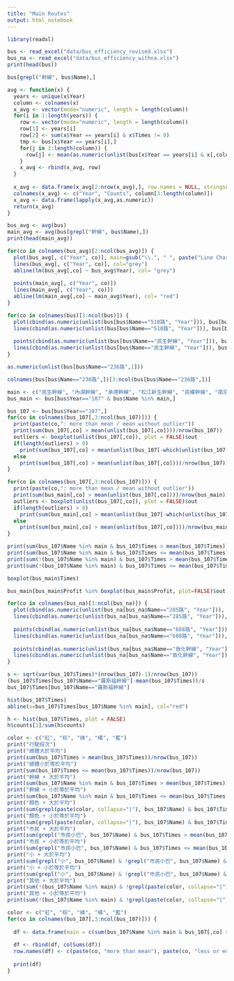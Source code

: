 ```yaml
---
title: "Main Routes"
output: html_notebook
---
```


```r
library(readxl)
```

```r
bus <- read_excel("data/bus_efficiency_revised.xlsx")
bus_na <- read_excel("data/bus_efficiency_withna.xlsx")
print(head(bus))
```

```r
bus[grepl("幹線", bus$Name),]
```

```r
avg <- function(x) {
  years <- unique(x$Year)
  column <- colnames(x)
  x_avg <- vector(mode="numeric", length = length(column))
  for(i in 1:length(years)) {
    row <- vector(mode="numeric", length = length(column))
    row[1] <- years[i]
    row[2] <- sum(x$Year == years[i] & x$Times != 0)
    tmp <- bus[x$Year == years[i],]
    for(j in 3:length(column)) {
      row[j] <- mean(as.numeric(unlist(bus[x$Year == years[i] & x[,column[j]] != 0 ,column[j]])))
    }
    x_avg <- rbind(x_avg, row)
  }
  
  x_avg <- data.frame(x_avg[2:nrow(x_avg),], row.names = NULL, stringsAsFactors=FALSE)
  colnames(x_avg) <- c("Year", "Counts", column[3:length(column)])
  x_avg <- data.frame(lapply(x_avg,as.numeric))
  return(x_avg)
}
```

```r
bus_avg <- avg(bus)
main_avg <- avg(bus[grepl("幹線", bus$Name),])
print(head(main_avg))
```

```r
for(co in colnames(bus_avg)[2:ncol(bus_avg)]) {
  plot(bus_avg[, c("Year", co)], main=gsub("\\.", " ", paste("Line Chart of ", co), ".", " "), col="grey")
  lines(bus_avg[, c("Year", co)], col="grey")
  abline(lm(bus_avg[,co] ~ bus_avg$Year), col= "grey")
  
  points(main_avg[, c("Year", co)])
  lines(main_avg[, c("Year", co)])
  abline(lm(main_avg[,co] ~ main_avg$Year), col= "red")
}
```

```r
for(co in colnames(bus)[3:ncol(bus)]) {
  plot(cbind(as.numeric(unlist(bus[bus$Name=="518路", "Year"])), bus[bus$Name=="518路", co]), main=gsub("\\.", " ", paste("Line Chart of ", co), ".", " "), col="grey", xlim=range(86, 107), ylim=range(bus[bus$Name=="518路" | bus$Name=="民生幹線", co]))
  lines(cbind(as.numeric(unlist(bus[bus$Name=="518路", "Year"])), bus[bus$Name=="518路", co]), col="grey")
  
  points(cbind(as.numeric(unlist(bus[bus$Name=="民生幹線", "Year"])), bus[bus$Name=="民生幹線", co]))
  lines(cbind(as.numeric(unlist(bus[bus$Name=="民生幹線", "Year"])), bus[bus$Name=="民生幹線", co]))
}
```


```r
as.numeric(unlist(bus[bus$Name=="236路",1]))
```

```r
colnames(bus[bus$Name=="236路",])[3:ncol(bus[bus$Name=="236路",])]
```

```r
main <- c("民生幹線", "內湖幹線", "承德幹線", "松江新生幹線", "民權幹線", "南京幹線", "忠孝(新)幹線", "仁愛幹線", "信義(新)幹線", "和平幹線", "重慶幹線", "中山幹線", "松江幹線", "基隆路幹線", "復興幹線", "敦化幹線", "羅斯福幹線")
bus_main <- bus[bus$Year=="107" & bus$Name %in% main,]
```


```r
bus_107 <- bus[bus$Year=="107",]
for(co in colnames(bus_107[,3:ncol(bus_107)])) {
  print(paste(co,": more than mean / mean without outlier"))
  print(sum(bus_107[,co] > mean(unlist(bus_107[,co])))/nrow(bus_107))
  outliers <- boxplot(unlist(bus_107[,co]), plot = FALSE)$out
  if(length(outliers) > 0)
    print(sum(bus_107[,co] > mean(unlist(bus_107[-which(unlist(bus_107[,co]) %in% outliers),co])))/nrow(bus_107))
  else
    print(sum(bus_107[,co] > mean(unlist(bus_107[,co])))/nrow(bus_107))
}
```

```r
for(co in colnames(bus_107[,3:ncol(bus_107)])) {
  print(paste(co,": more than mean / mean without outlier"))
  print(sum(bus_main[,co] > mean(unlist(bus_107[,co])))/nrow(bus_main))
  outliers <- boxplot(unlist(bus_107[,co]), plot = FALSE)$out
  if(length(outliers) > 0)
    print(sum(bus_main[,co] > mean(unlist(bus_107[-which(unlist(bus_107[,co]) %in% outliers),co])))/nrow(bus_main))
  else
    print(sum(bus_main[,co] > mean(unlist(bus_107[,co])))/nrow(bus_main))
}
```


```r
print(sum(bus_107$Name %in% main & bus_107$Times > mean(bus_107$Times))/nrow(bus_107))
print(sum(bus_107$Name %in% main & bus_107$Times <= mean(bus_107$Times))/nrow(bus_107))
print(sum(!(bus_107$Name %in% main) & bus_107$Times > mean(bus_107$Times))/nrow(bus_107))
print(sum(!(bus_107$Name %in% main) & bus_107$Times <= mean(bus_107$Times))/nrow(bus_107))
```

```r
boxplot(bus_main$Times)
```

```r
bus_main[bus_main$Profit %in% boxplot(bus_main$Profit, plot=FALSE)$out,]$Name
```

```r
for(co in colnames(bus_na)[3:ncol(bus_na)]) {
  plot(cbind(as.numeric(unlist(bus_na[bus_na$Name=="285路", "Year"])), bus_na[bus_na$Name=="285路", co]), main=gsub("\\.", " ", paste("Line Chart of ", co), ".", " "), col="grey", xlim=range(86, 107), ylim=range(bus_na[bus_na$Name %in% c("285路", "688路","敦化幹線"), co]))
  lines(cbind(as.numeric(unlist(bus_na[bus_na$Name=="285路", "Year"])), bus_na[bus_na$Name=="285路", co]), col="grey")
  
  points(cbind(as.numeric(unlist(bus_na[bus_na$Name=="688路", "Year"])), bus_na[bus_na$Name=="688路", co]), col="blue")
  lines(cbind(as.numeric(unlist(bus_na[bus_na$Name=="688路", "Year"])), bus_na[bus_na$Name=="688路", co]), col="blue")
  
  points(cbind(as.numeric(unlist(bus_na[bus_na$Name=="敦化幹線", "Year"])), bus_na[bus_na$Name=="敦化幹線", co]))
  lines(cbind(as.numeric(unlist(bus_na[bus_na$Name=="敦化幹線", "Year"])), bus_na[bus_na$Name=="敦化幹線", co]))
}
```

```r
s <- sqrt(var(bus_107$Times)*(nrow(bus_107)-1)/nrow(bus_107))
(bus_107$Times[bus_107$Name=="羅斯福幹線"]-mean(bus_107$Times))/s
bus_107$Times[bus_107$Name=="羅斯福幹線"]
```

```r
hist(bus_107$Times)
abline(v=bus_107$Times[bus_107$Name %in% main], col="red")
```

```r
h <- hist(bus_107$Times, plot = FALSE)
h$counts[1]/sum(h$counts)
```

```r
color <- c("紅", "棕", "綠", "橘", "藍")
print("行駛段次")
print("總體大於平均")
print(sum(bus_107$Times > mean(bus_107$Times))/nrow(bus_107))
print("總體小於等於平均")
print(sum(bus_107$Times <= mean(bus_107$Times))/nrow(bus_107))
print("幹線 + 大於平均")
print(sum(bus_107$Name %in% main & bus_107$Times > mean(bus_107$Times))/nrow(bus_107))
print("幹線 + 小於等於平均")
print(sum(bus_107$Name %in% main & bus_107$Times <= mean(bus_107$Times))/nrow(bus_107))
print("顏色 + 大於平均")
print(sum(grepl(paste(color, collapse="|"), bus_107$Name) & bus_107$Times > mean(bus_107$Times))/nrow(bus_107))
print("顏色 + 小於等於平均")
print(sum(grepl(paste(color, collapse="|"), bus_107$Name) & bus_107$Times <= mean(bus_107$Times))/nrow(bus_107))
print("市民 + 大於平均")
print(sum(grepl("市民小巴", bus_107$Name) & bus_107$Times > mean(bus_107$Times))/nrow(bus_107))
print("市民 + 小於等於平均")
print(sum(grepl("市民小巴", bus_107$Name) & bus_107$Times <= mean(bus_107$Times))/nrow(bus_107))
print("小 + 大於平均")
print(sum(grepl("小", bus_107$Name) & !grepl("市民小巴", bus_107$Name) & bus_107$Times > mean(bus_107$Times))/nrow(bus_107))
print("小 + 小於等於平均")
print(sum(grepl("小", bus_107$Name) & !grepl("市民小巴", bus_107$Name) & bus_107$Times <= mean(bus_107$Times))/nrow(bus_107))
print("其他 + 大於平均")
print(sum(!(bus_107$Name %in% main) & !grepl(paste(color, collapse="|"), bus_107$Name) & !grepl("小", bus_107$Name) & bus_107$Times > mean(bus_107$Times))/nrow(bus_107))
print("其他 + 小於等於平均")
print(sum(!(bus_107$Name %in% main) & !grepl(paste(color, collapse="|"), bus_107$Name) & !grepl("小", bus_107$Name) & bus_107$Times <= mean(bus_107$Times))/nrow(bus_107))
```

```r
color <- c("紅", "棕", "綠", "橘", "藍")
for(co in colnames(bus_107[,3:ncol(bus_107)])) {
  
  df <- data.frame(main = c(sum(bus_107$Name %in% main & bus_107[,co] > mean(unlist(bus_107[,co])))/nrow(bus_107), sum(bus_107$Name %in% main & bus_107[,co]<= mean(unlist(bus_107[,co])))/nrow(bus_107)), color = c(sum(grepl(paste(color, collapse="|"), bus_107$Name) & bus_107[,co] > mean(unlist(bus_107[,co])))/nrow(bus_107), sum(grepl(paste(color, collapse="|"), bus_107$Name) & bus_107[,co]<= mean(unlist(bus_107[,co])))/nrow(bus_107)), resident = c(sum(grepl("市民小巴", bus_107$Name) & bus_107[,co] > mean(unlist(bus_107[,co])))/nrow(bus_107), sum(grepl("市民小巴", bus_107$Name) & bus_107[,co]<= mean(unlist(bus_107[,co])))/nrow(bus_107)), small = c(sum(grepl("小", bus_107$Name) & !grepl("市民小巴", bus_107$Name) & bus_107[,co] > mean(unlist(bus_107[,co])))/nrow(bus_107), sum(grepl("小", bus_107$Name) & !grepl("市民小巴", bus_107$Name) & bus_107[,co]<= mean(unlist(bus_107[,co])))/nrow(bus_107)), others = c(sum(!(bus_107$Name %in% main) & !grepl(paste(color, collapse="|"), bus_107$Name) & !grepl("小", bus_107$Name) & bus_107[,co] > mean(unlist(bus_107[,co])))/nrow(bus_107), sum(!(bus_107$Name %in% main) & !grepl(paste(color, collapse="|"), bus_107$Name) & !grepl("小", bus_107$Name) & bus_107[,co]<= mean(unlist(bus_107[,co])))/nrow(bus_107)), total = c(sum(bus_107[,co] > mean(unlist(bus_107[,co])))/nrow(bus_107), sum(bus_107[,co]<= mean(unlist(bus_107[,co])))/nrow(bus_107)))
  
  df <- rbind(df, colSums(df))
  row.names(df) <- c(paste(co, "more than mean"), paste(co, "less or equal to mean"), "total")
  
  print(df)
}
```


